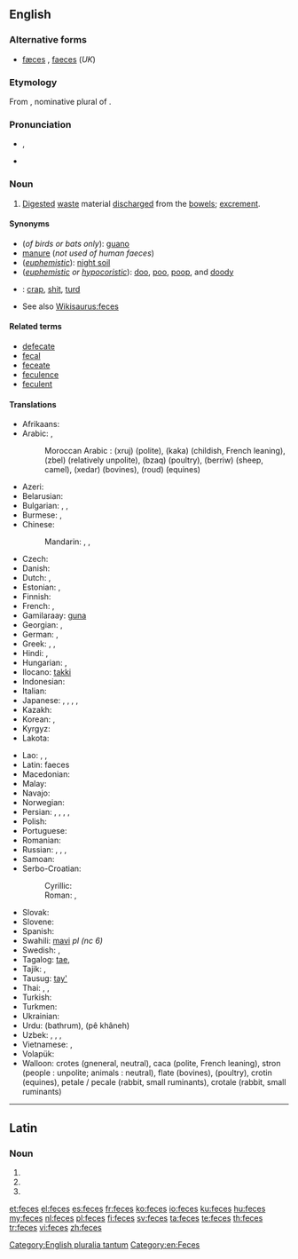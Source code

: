 ==English==

{{wikipedia}}

===Alternative forms===
* [[fæces]] {{qualifier|dated}}, [[faeces]] (''UK'')

===Etymology===
From {{etyl|la|en}} {{term|faeces|faecēs|lang=la}}, nominative plural of {{term|faex||residue, dregs|lang=la}}.

===Pronunciation===
* {{IPA|/ˈfiːsiːz/}}, {{X-SAMPA|/"fi:si:z/}}
* {{rhymes|iːsiz}}

===Noun===
{{en-plural noun}}

# {{US|Canada}} [[digested|Digested]] [[waste]] material [[discharge]]d from the [[bowel]]s; [[excrement]].

====Synonyms====
* (''of birds or bats only''): [[guano]]
* [[manure]] (''not used of human faeces'')
* (''[[euphemistic]]''): [[wikipedia:night soil|night soil]]
* (''[[euphemistic]] or [[hypocoristic]]''): [[doo]], [[poo]], [[poop]], and [[doody]]
* {{qualifier|vulgar}}: [[crap]], [[shit]], [[turd]]
* See also [[Wikisaurus:feces]]

====Related terms====
* [[defecate]]
* [[fecal]]
* [[feceate]]
* [[feculence]]
* [[feculent]]

====Translations====
{{trans-top|digested waste material discharged from the bowels}}
* Afrikaans: {{t|af|ontlasting}}
* Arabic: {{t|ar|براز|m|tr=birāz|sc=Arab}}, {{t|ar|سلح|m|tr=salḥ|sc=Arab}}
*: Moroccan Arabic : {{Arab|[[جروج]]}} (xruj) (polite), {{Arab|[[كاكا]]}} (kaka) (childish, French leaning), {{Arab|[[زبل]]}} (zbel) (relatively unpolite), {{Arab|[[بزق]]}} (bzaq) (poultry), {{Arab|[[بريو]]}} (berriw) (sheep, camel), {{Arab|[[خضار]]}} (xedar) (bovines), {{Arab|[[رود]]}} (roud) (equines)
* Azeri: {{t|az|nəcis}}
* Belarusian: {{t|be|фекаліі|f|p|tr=fekálii|sc=Cyrl}}
* Bulgarian: {{t+|bg|екскременти|p|tr=ekskreménti|sc=Cyrl}}, {{t|bg|фекалии|f|p|tr=fekálii|sc=Cyrl}}, {{t|bg|изпражнение|n|p|tr=izpražnénija|alt=изпражнения|sc=Cyrl}}
* Burmese: {{t-|my|ချေး|tr=chi:|sc=Mymr}}, {{t|my|မစင်|tr=masin|sc=Mymr}}
* Chinese:
*: Mandarin: {{t|cmn|粪|tr=fèn|sc=Hani}}, {{t|cmn|粪便|tr=fènbiàn|sc=Hani}}, {{t|cmn|屎|tr=shǐ|sc=Hani}}
* Czech: {{t-|cs|stolice|f}}
* Danish: {{t+|da|afføring|c}}
* Dutch: {{t+|nl|faeces|p}}, {{t+|nl|uitwerpselen|n}}
* Estonian: {{t|et|fekaalid|p}}, {{t|et|roe}}
* Finnish: {{t+|fi|uloste}}
* French: {{t+|fr|fèces|f|p}}, {{t|fr|excrément|m}}
* Gamilaraay: [[guna]]
* Georgian: {{t-|ka|ფეკალია|tr=p'ekalia|sc=Geor}}, {{t|ka|განავალი|tr=ganavali|sc=Geor}}
* German: {{t+|de|Fäkalien|f|p}}, {{t+|de|Kot|m}}
* Greek: {{t-|el|περιττώματα|n|p|tr=perittómata|sc=Grek}}, {{t+|el|κόπρανα|n|p|tr=kóprana|sc=Grek}}, {{qualifier|obscene}} {{t+|el|σκατά|n|p|tr=skatá|sc=Grek}}
* Hindi: {{t-|hi|टट्टी|tr=ṭaṭṭī}}, {{t-|hi|मल|tr=mal}}
* Hungarian: {{t-|hu|széklet}}, {{t|hu|ürülék}}
* Ilocano: [[takki]]
* Indonesian: {{t|id|tinja}}
* Italian: {{t+|it|feci|f|p}}
* Japanese: {{t+|ja|糞|tr=[[ふん]], fun|sc=Jpan}}, {{t-|ja|糞便|tr=[[ふんべん]], fumben|sc=Jpan}}, {{t-|ja|大便|tr=[[だいべん]], daiben|sc=Jpan}}, {{t+|ja|うんこ|tr=unko|sc=Jpan}}, {{t-|ja|うんち|tr=unchi|sc=Jpan}}
* Kazakh: {{t|kk|нысап|tr=nısap|sc=Cyrl}}
* Korean: {{t|ko|똥|tr=ttong|sc=Kore}}, {{t|ko|뒤|tr=dwi|sc=Kore}} {{qualifier|euphemism}}
* Kyrgyz: {{t|ky|фекалия|tr=fekaliya|sc=Cyrl}}
* Lakota: {{tø|lkt|čheslí}}
{{trans-mid}}
* Lao: {{t|lo|ອາຈົມ|tr=ʔàːcòm|sc=Laoo}}, {{t|lo|ອຸດຈາຣະ|tr=ʔútcàːlā|sc=Laoo}}, {{t|lo|ຂີ້|tr=kʰȉː|sc=Laoo}}
* Latin: faeces {{p}}
* Macedonian: {{t|mk|измет|m|tr=ízmet|sc=Cyrl}}
* Malay: {{t|ms|tinja}}
* Navajo: {{tø|nv|chąąʼ}}
* Norwegian: {{t+|no|avføring}}
* Persian: {{t+|fa|گه|tr=goh|sc=fa-Arab}}, {{t+|fa|ان|tr=an|sc=fa-Arab}}, {{t+|fa|پهن|tr=pehen|sc=fa-Arab}}, {{t+|fa|مدفوع|tr=madfu'|sc=fa-Arab}}, {{t|fa|براز|tr=borâz|sc=fa-Arab}}
* Polish: {{t+|pl|kał|m}}
* Portuguese: {{t+|pt|fezes|f|p}}
* Romanian: {{t|ro|excrement}}
* Russian: {{t|ru|испражнение|n|p|tr=ispražnénija|alt=испражнения|sc=Cyrl}}, {{t|ru|экскремент|n|p|tr=ekskreménty|alt=экскременты|sc=Cyrl}}, {{t|ru|кал|m|tr=kal|sc=Cyrl}} {{qualifier|medicine}}, {{t|ru|фекалии|f|p|tr=fekálii|sc=Cyrl}}
* Samoan: {{t-|sm|tae}}
* Serbo-Croatian:
*: Cyrillic: {{t|sh|измет|m}}
*: Roman: {{t|sh|izmet|m}}, {{t|sh|izmet|m}}
* Slovak: {{t|sk|výkal|m}}
* Slovene: {{t|sl|iztrebek|m}}
* Spanish: {{t-|es|heces|f|p}}
* Swahili: [[mavi]] ''pl (nc 6)''
* Swedish: {{t+|sv|avföring|c}}, {{t+|sv|träck|c}}
* Tagalog: [[tae]], {{t-|tl|dumi}}
* Tajik: {{t|tg|саргин|tr=sargin|sc=Cyrl}}, {{t|tg|наҷосат|tr=najosat|sc=Cyrl}}
* Tausug: [[tay']]
* Thai: {{t|th|อาจม|tr=aa-jom|sc=Thai}}, {{t|th|อุจจาระ|tr=ùt-jaa-rá|sc=Thai}}, {{t|th|ขี้|tr=kêe|sc=Thai}}
* Turkish: {{t|tr|dışkı}}
* Turkmen: {{t|tk|bok}}
* Ukrainian: {{t|uk|фекалії|f|p|tr=fekáliji|sc=Cyrl}}
* Urdu: {{ur-Arab|[[باٹھروم]]}} (bathrum), {{ur-Arab|[[پا خانه]]}} (pê khâneh)
* Uzbek: {{t|uz|kal}}, {{t|uz|axlat}}, {{t|uz|najas}}, {{t|uz|tezak}}
* Vietnamese: {{t|vi|cặn}}, {{t|vi|chất lắng}}
* Volapük: {{t+|vo|jiedot}}
* Walloon: crotes (gneneral, neutral), caca (polite, French leaning), stron (people : unpolite; animals : neutral), flate (bovines), {{t|wa|polene}} (poultry), crotin (equines), petale / pecale (rabbit, small ruminants), crotale (rabbit, small ruminants)
{{trans-bottom}}

[[Category:English pluralia tantum]]
[[Category:en:Feces]]

----

==Latin==

===Noun===
{{la-noun-form|fecēs}}

# {{inflection of|fex|fex|nom|p|lang=la}}
# {{inflection of|fex|fex|acc|p|lang=la}}
# {{inflection of|fex|fex|voc|p|lang=la}}

[[et:feces]]
[[el:feces]]
[[es:feces]]
[[fr:feces]]
[[ko:feces]]
[[io:feces]]
[[ku:feces]]
[[hu:feces]]
[[my:feces]]
[[nl:feces]]
[[pl:feces]]
[[fi:feces]]
[[sv:feces]]
[[ta:feces]]
[[te:feces]]
[[th:feces]]
[[tr:feces]]
[[vi:feces]]
[[zh:feces]]